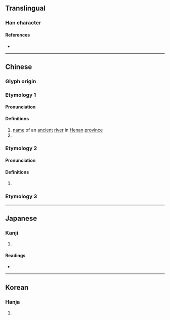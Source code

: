 {{character info}}
==Translingual==

===Han character===
{{Han char|rn=85|rad=水|as=10|sn=13|four=35194|canj=EQKD|ids=⿰氵秦}}

====References====
* {{Han ref|kx=0640.330|dkj=17978|dj=1048.070|hdz=31692.030|uh=6EB1|ud=28337|bh=DE4C|bd=56908}}

----

==Chinese==
{{zh-forms}}

===Glyph origin===
{{Han etym}}
{{Han compound|水|秦|ls=psc|t1=water|c1=s|c2=p}}

===Etymology 1===

====Pronunciation====
{{zh-pron
|m=zhēn
|c=zeon1
|mc=y
|oc=y
|ma=
|cat=pn,a,v
}}

====Definitions====
{{zh-hanzi}}

# [[name]] of an [[ancient]] [[river]] in [[Henan]] [[province]]
# {{zh-used in|溱溱}}

===Etymology 2===

====Pronunciation====
{{zh-pron
|m=qín
|c=
|ma=
|cat=pn
}}

====Definitions====
{{zh-hanzi}}

# {{zh-only|溱潼|[[placename]] in [[w:Taizhou, Jiangsu|Taizhou]], [[Jiangsu]] [[province]], China}}

===Etymology 3===
{{zh-see|臻|a}}

----

==Japanese==

===Kanji===
{{ja-kanji|grade=|rs=水10}}

# {{rfdef|ja|sort=水10}}

====Readings====
* {{ja-readings|on=[[しん]] (shin)|kun=[[おおい]] (ooi)}}

----

==Korean==

===Hanja===
{{ko-hanja|hangeul=진|eumhun=|rv=jin|mr=chin|y=cin}}

# {{rfdef|ko|sort=水10}}